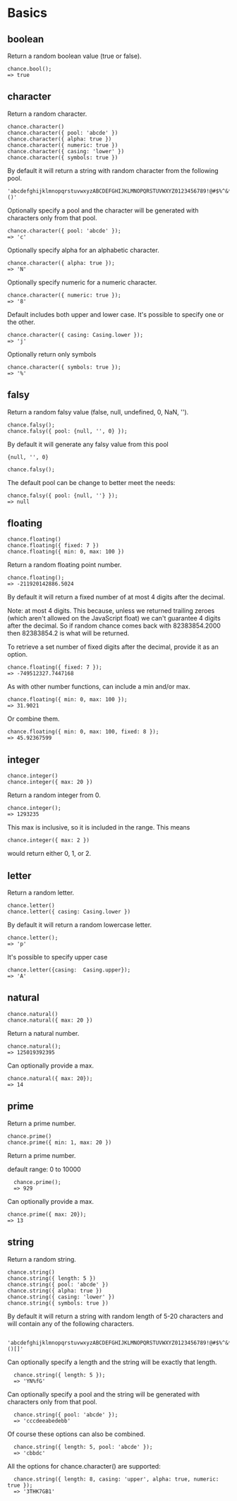 # Basics

## boolean

Return a random boolean value (true or false).

```
chance.bool();
=> true
```

## character

Return a random character.

```
chance.character()
chance.character({ pool: 'abcde' })
chance.character({ alpha: true })
chance.character({ numeric: true })
chance.character({ casing: 'lower' })
chance.character({ symbols: true })
```

By default it will return a string with random character from the following pool.

```
'abcdefghijklmnopqrstuvwxyzABCDEFGHIJKLMNOPQRSTUVWXYZ0123456789!@#$%^&*()'
```

Optionally specify a pool and the character will be generated with characters only from that pool.

```
chance.character({ pool: 'abcde' });
=> 'c'
```

Optionally specify alpha for an alphabetic character.

```
chance.character({ alpha: true });
=> 'N'
```

Optionally specify numeric for a numeric character.

```
chance.character({ numeric: true });
=> '8'
```

Default includes both upper and lower case. It's possible to specify one or the other.

```
chance.character({ casing: Casing.lower });
=> 'j'
```

Optionally return only symbols

```
chance.character({ symbols: true });
=> '%'
```

## falsy

Return a random falsy value (false, null, undefined, 0, NaN, '').

```
chance.falsy();
chance.falsy({ pool: {null, '', 0} });
```

By default it will generate any falsy value from this pool

```
{null, '', 0}
```

```
chance.falsy();
```

The default pool can be change to better meet the needs:

```
chance.falsy({ pool: {null, ''} });
=> null
```

## floating

```
chance.floating()
chance.floating({ fixed: 7 })
chance.floating({ min: 0, max: 100 })
```

Return a random floating point number.

```
chance.floating();
=> -211920142886.5024
```

By default it will return a fixed number of at most 4 digits after the decimal.

Note: at most 4 digits. This because, unless we returned trailing zeroes (which aren't allowed on the JavaScript float) we can't guarantee 4 digits after the decimal. So if random chance comes back with 82383854.2000 then 82383854.2 is what will be returned.

To retrieve a set number of fixed digits after the decimal, provide it as an option.

```
chance.floating({ fixed: 7 });
=> -749512327.7447168
```

As with other number functions, can include a min and/or max.

```
chance.floating({ min: 0, max: 100 });
=> 31.9021
```

Or combine them.

```
chance.floating({ min: 0, max: 100, fixed: 8 });
=> 45.92367599
```

## integer

```
chance.integer()
chance.integer({ max: 20 })
```

Return a random integer from 0.

```
chance.integer();
=> 1293235
```

This max is inclusive, so it is included in the range. This means

```
chance.integer({ max: 2 })
```

would return either 0, 1, or 2.

## letter

Return a random letter.

```
chance.letter()
chance.letter({ casing: Casing.lower })
```

By default it will return a random lowercase letter.

```
chance.letter();
=> 'p'
```

It's possible to specify upper case

```
chance.letter({casing:  Casing.upper});
=> 'A'
```

## natural

```
chance.natural()
chance.natural({ max: 20 })
```

Return a natural number.

```
chance.natural();
=> 125019392395
```

Can optionally provide a max.

```
chance.natural({ max: 20});
=> 14
```

## prime

Return a prime number.

```
chance.prime()
chance.prime({ min: 1, max: 20 })
```

Return a prime number.

default range: 0 to 10000

```
  chance.prime();
  => 929
```

Can optionally provide a max.

```
chance.prime({ max: 20});
=> 13
```

## string

Return a random string.

```
chance.string()
chance.string({ length: 5 })
chance.string({ pool: 'abcde' })
chance.string({ alpha: true })
chance.string({ casing: 'lower' })
chance.string({ symbols: true })
```

By default it will return a string with random length of 5-20 characters and will contain any of the following characters.

```
  'abcdefghijklmnopqrstuvwxyzABCDEFGHIJKLMNOPQRSTUVWXYZ0123456789!@#$%^&*()[]'
```

Can optionally specify a length and the string will be exactly that length.

```
  chance.string({ length: 5 });
  => 'YN%fG'
```

Can optionally specify a pool and the string will be generated with characters only from that pool.

```
  chance.string({ pool: 'abcde' });
  => 'cccdeeabedebb'
```

Of course these options can also be combined.

```
  chance.string({ length: 5, pool: 'abcde' });
  => 'cbbdc'
```

All the options for chance.character() are supported:

```
  chance.string({ length: 8, casing: 'upper', alpha: true, numeric: true });
  => '3THK7GB1'
```
